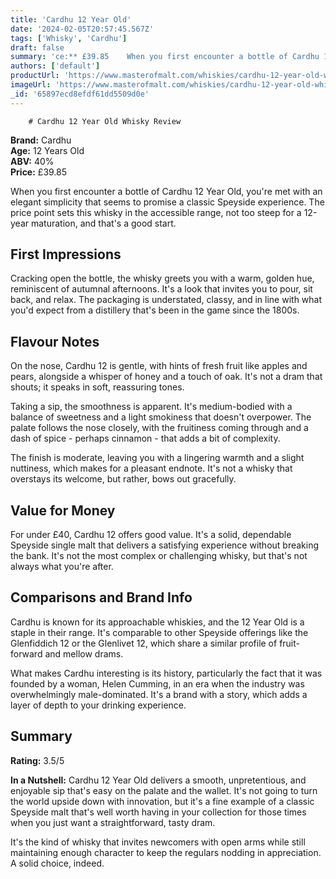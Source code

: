 ```yaml
---
title: 'Cardhu 12 Year Old'
date: '2024-02-05T20:57:45.567Z'
tags: ['Whisky', 'Cardhu']
draft: false
summary: 'ce:** £39.85    When you first encounter a bottle of Cardhu 12 Year Old, you re met with an elegant simplicity that seems to promi...'
authors: ['default']
productUrl: 'https://www.masterofmalt.com/whiskies/cardhu-12-year-old-whisky/'
imageUrl: 'https://www.masterofmalt.com/whiskies/cardhu-12-year-old-whisky.jpg'
_id: '65897ecd8efdf61dd5509d0e'
---
```


        # Cardhu 12 Year Old Whisky Review

**Brand:** Cardhu  
**Age:** 12 Years Old  
**ABV:** 40%  
**Price:** £39.85

When you first encounter a bottle of Cardhu 12 Year Old, you're met with an elegant simplicity that seems to promise a classic Speyside experience. The price point sets this whisky in the accessible range, not too steep for a 12-year maturation, and that's a good start.

## First Impressions

Cracking open the bottle, the whisky greets you with a warm, golden hue, reminiscent of autumnal afternoons. It's a look that invites you to pour, sit back, and relax. The packaging is understated, classy, and in line with what you'd expect from a distillery that's been in the game since the 1800s.

## Flavour Notes

On the nose, Cardhu 12 is gentle, with hints of fresh fruit like apples and pears, alongside a whisper of honey and a touch of oak. It's not a dram that shouts; it speaks in soft, reassuring tones.

Taking a sip, the smoothness is apparent. It's medium-bodied with a balance of sweetness and a light smokiness that doesn't overpower. The palate follows the nose closely, with the fruitiness coming through and a dash of spice - perhaps cinnamon - that adds a bit of complexity.

The finish is moderate, leaving you with a lingering warmth and a slight nuttiness, which makes for a pleasant endnote. It's not a whisky that overstays its welcome, but rather, bows out gracefully.

## Value for Money

For under £40, Cardhu 12 offers good value. It's a solid, dependable Speyside single malt that delivers a satisfying experience without breaking the bank. It's not the most complex or challenging whisky, but that's not always what you're after.

## Comparisons and Brand Info

Cardhu is known for its approachable whiskies, and the 12 Year Old is a staple in their range. It's comparable to other Speyside offerings like the Glenfiddich 12 or the Glenlivet 12, which share a similar profile of fruit-forward and mellow drams.

What makes Cardhu interesting is its history, particularly the fact that it was founded by a woman, Helen Cumming, in an era when the industry was overwhelmingly male-dominated. It's a brand with a story, which adds a layer of depth to your drinking experience.

## Summary

**Rating:** 3.5/5

**In a Nutshell:** Cardhu 12 Year Old delivers a smooth, unpretentious, and enjoyable sip that's easy on the palate and the wallet. It's not going to turn the world upside down with innovation, but it's a fine example of a classic Speyside malt that's well worth having in your collection for those times when you just want a straightforward, tasty dram.

It's the kind of whisky that invites newcomers with open arms while still maintaining enough character to keep the regulars nodding in appreciation. A solid choice, indeed.
